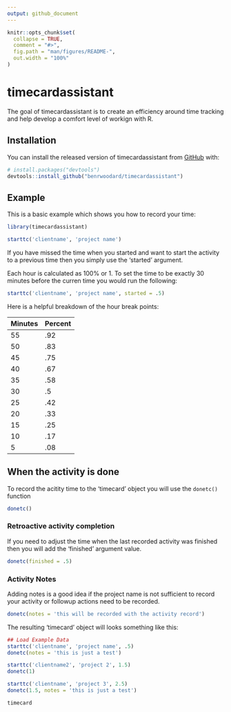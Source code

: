 ```yaml
---
output: github_document
---
```


<!-- README.md is generated from README.Rmd. Please edit that file -->

```r
knitr::opts_chunk$set(
  collapse = TRUE,
  comment = "#>",
  fig.path = "man/figures/README-",
  out.width = "100%"
)
```

# timecardassistant

<!-- badges: start -->
<!-- badges: end -->

The goal of timecardassistant is to create an efficiency around time tracking and 
help develop a comfort level of workign with R.

## Installation

You can install the released version of timecardassistant from 
[GitHub](https://github.com/benrwoodard/timecardassistant.git) with:

``` r
# install.packages("devtools")
devtools::install_github("benrwoodard/timecardassistant")
```
## Example

This is a basic example which shows you how to record your time:

```r
library(timecardassistant)

starttc('clientname', 'project name')

```

If you have missed the time when you started and want to start the activity to a previous time then you simply use the 'started' argument.

Each hour is calculated as 100% or 1. To set the time to be exactly 30 minutes before the curren time you would run the following:

```r
starttc('clientname', 'project name', started = .5)
```

Here is a helpful breakdown of the hour break points:

Minutes | Percent |
------- | ------- |
55 | .92 |
50 | .83 |
45 | .75 |
40 | .67 |
35 | .58 |
30 | .5 |
25 | .42 |
20 | .33 |
15 | .25 |
10 | .17 |
5 | .08 |

## When the activity is done

To record the acitity time to the 'timecard' object you will use the `donetc()` function
```r
donetc()
```

### Retroactive activity completion

If you need to adjust the time when the last recorded activity was finished then you will add the 'finished' argument value.
```r
donetc(finished = .5)
```

### Activity Notes

Adding notes is a good idea if the project name is not sufficient to record your activity or followup actions need to be recorded.
```r
donetc(notes = 'this will be recorded with the activity record')
```


The resulting 'timecard' object will looks something like this:
```r
## Load Example Data
starttc('clientname', 'project name', .5)
donetc(notes = 'this is just a test')

starttc('clientname2', 'project 2', 1.5)
donetc(1)

starttc('clientname', 'project 3', 2.5)
donetc(1.5, notes = 'this is just a test')
```


```r
timecard
```



